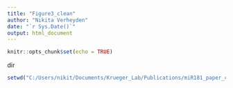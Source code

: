 ```yaml
---
title: "Figure3_clean"
author: "Nikita Verheyden"
date: "`r Sys.Date()`"
output: html_document
---
```


```r
knitr::opts_chunk$set(echo = TRUE)
```

dir
```r
setwd("C:/Users/nikit/Documents/Krueger_Lab/Publications/miR181_paper_cleaned/Figure3")
```



